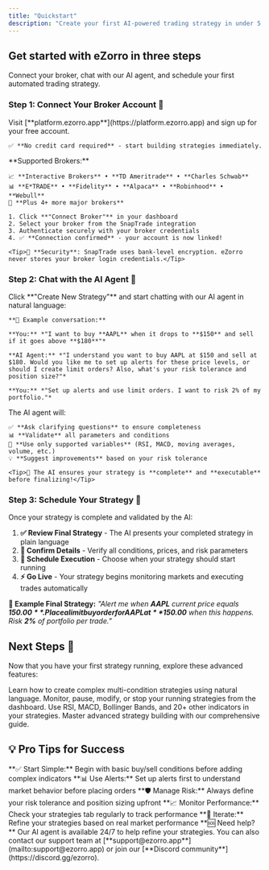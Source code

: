 ```yaml
---
title: "Quickstart"
description: "Create your first AI-powered trading strategy in under 5 minutes"
---
```


## Get started with eZorro in three steps

Connect your broker, chat with our AI agent, and schedule your first automated trading strategy.

### Step 1: Connect Your Broker Account 🔗

<AccordionGroup>
  <Accordion icon="user-plus" title="Create your eZorro account">
    Visit [**platform.ezorro.app**](https://platform.ezorro.app) and sign up for your free account. 
    
    ✅ **No credit card required** - start building strategies immediately.
  </Accordion>
  <Accordion icon="bank" title="Link your broker via SnapTrade">
    **Supported Brokers:**
    
    📈 **Interactive Brokers** • **TD Ameritrade** • **Charles Schwab**  
    📊 **E*TRADE** • **Fidelity** • **Alpaca** • **Robinhood** • **Webull**  
    🏦 **Plus 4+ more major brokers**
    
    1. Click **"Connect Broker"** in your dashboard
    2. Select your broker from the SnapTrade integration
    3. Authenticate securely with your broker credentials
    4. ✅ **Connection confirmed** - your account is now linked!
    
    <Tip>🔐 **Security**: SnapTrade uses bank-level encryption. eZorro never stores your broker login credentials.</Tip>
  </Accordion>
</AccordionGroup>

### Step 2: Chat with the AI Agent 🧠

<AccordionGroup>
  <Accordion icon="comments" title="Start a conversation with the AI">
    Click **"Create New Strategy"** and start chatting with our AI agent in natural language:
    
    **💬 Example conversation:**
    
    **You:** *"I want to buy **AAPL** when it drops to **$150** and sell if it goes above **$180**"*
    
    **AI Agent:** *"I understand you want to buy AAPL at $150 and sell at $180. Would you like me to set up alerts for these price levels, or should I create limit orders? Also, what's your risk tolerance and position size?"*
    
    **You:** *"Set up alerts and use limit orders. I want to risk 2% of my portfolio."*
</Accordion>
<Accordion icon="check-circle" title="AI refines and validates your strategy">
    The AI agent will:

    ✅ **Ask clarifying questions** to ensure completeness  
    📊 **Validate** all parameters and conditions  
    🎯 **Use only supported variables** (RSI, MACD, moving averages, volume, etc.)  
    💡 **Suggest improvements** based on your risk tolerance  

    <Tip>🧠 The AI ensures your strategy is **complete** and **executable** before finalizing!</Tip>
  </Accordion>
</AccordionGroup>

### Step 3: Schedule Your Strategy 📅

<Accordion icon="calendar-check" title="Confirm and schedule automated execution">
  Once your strategy is complete and validated by the AI:
  
  1. **✅ Review Final Strategy** - The AI presents your completed strategy in plain language
  2. **🎯 Confirm Details** - Verify all conditions, prices, and risk parameters  
  3. **📅 Schedule Execution** - Choose when your strategy should start running
  4. **⚡ Go Live** - Your strategy begins monitoring markets and executing trades automatically
  
  **🎨 Example Final Strategy:**
  *"Alert me when **AAPL** current price equals **$150.00**. Place a limit buy order for AAPL at **$150.00** when this happens. Risk **2%** of portfolio per trade."*
</Accordion>

## Next Steps 🚀

Now that you have your first strategy running, explore these advanced features:

<CardGroup cols={2}>

<Card title="🧠 Advanced AI Conversations" icon="brain" href="/development">
  Learn how to create complex multi-condition strategies using natural language.
</Card>

<Card title="⚙️ Strategy Management" icon="settings" href="/essentials/settings">
  Monitor, pause, modify, or stop your running strategies from the dashboard.
</Card>

<Card title="📊 Technical Indicators" icon="chart-line" href="/technical/indicators">
  Use RSI, MACD, Bollinger Bands, and 20+ other indicators in your strategies.
</Card>

<Card title="🔧 Strategy Construction" icon="hammer" href="/technical/strategy-construction">
  Master advanced strategy building with our comprehensive guide.
</Card>

</CardGroup>

## 💡 Pro Tips for Success

<Card title="🎯 Best Practices" icon="lightbulb">
**✅ Start Simple:** Begin with basic buy/sell conditions before adding complex indicators  
**📊 Use Alerts:** Set up alerts first to understand market behavior before placing orders  
**🛡️ Manage Risk:** Always define your risk tolerance and position sizing upfront  
**📈 Monitor Performance:** Check your strategies tab regularly to track performance  
**🔄 Iterate:** Refine your strategies based on real market performance
</Card>

<Note>
  **🆘 Need help?** Our AI agent is available 24/7 to help refine your strategies. You can also contact our support team at [**support@ezorro.app**](mailto:support@ezorro.app) or join our [**Discord community**](https://discord.gg/ezorro).
</Note>
